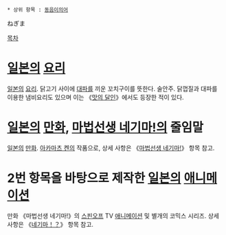  * 상위 항목 : [[동음이의어]]

ねぎま

[[목차]]
= [[일본]]의 [[요리]] =
[[일본]]의 [[요리]]. 닭고기 사이에 [[대파]]를 끼운 꼬치구이를 뜻한다. 술안주. 닭껍질과 대파를 이용한 냄비요리도 있으며 이는 《[[맛의 달인]]》에서도 등장한 적이 있다.
= [[일본]]의 [[만화]], [[마법선생 네기마!]]의 줄임말 =
[[일본]]의 [[만화]]. [[아카마츠 켄]]의 작품으로, 상세 사항은 《[[마법선생 네기마!]]》 항목 참고.
= 2번 항목을 바탕으로 제작한 [[일본]]의 [[애니메이션]] =
만화 《마법선생 네기마!》의 [[스핀오프]] TV [[애니메이션]] 및 별개의 코믹스 시리즈. 상세 사항은 《[[네기마！？]]》 항목 참고.
